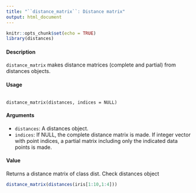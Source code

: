 ```yaml
---
title: "``distance_matrix``: Distance matrix"
output: html_document
---
```


```r
knitr::opts_chunk$set(echo = TRUE)
library(distances)
```


#### Description
``distance_matrix`` makes distance matrices (complete and partial) from distances objects.

#### Usage
<pre><code>
distance_matrix(distances, indices = NULL)
</code></pre>

#### Arguments
* ``distances``: A distances object.
* ``indices``: If NULL, the complete distance matrix is made. If integer vector with point indices, a partial matrix including only the indicated data points is made.

#### Value
Returns a distance matrix of class dist.
Check distances object

```r
distance_matrix(distances(iris[1:10,1:4]))
```